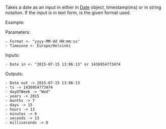 Takes a date as an input in either in [Date](https://docs.oracle.com/javase/8/docs/api/java/util/Date.html) object, timestamp(ms) or in string notation. If the input is in text form, is the given format used.  



Example:  



Parameters:  





	- Format <- "yyyy-MM-dd HH:mm:ss"
	- Timezone <- Europe/Helsinki



  

Inputs:  





	- Date in <- "2015-07-15 13:06:13" or 1436954773474



Outputs:   





	- Date out -> 2015-07-15 13:06:13
	- ts -> 1436954773474
	- dayOfWeek -> "Wed"
	- years -> 2015
	- months -> 7
	- days -> 15
	- hours -> 13
	- minutes -> 6
	- seconds -> 13
	- milliseconds -> 0